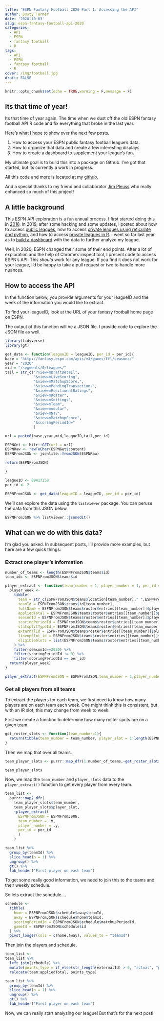 ```yaml
---
title: "ESPN Fantasy Football 2020 Part 1: Accessing the API"
author: Dusty Turner
date: '2020-10-03'
slug: espn-fantasy-football-api-2020
categories:
  - API
  - ESPN
  - fantasy football
  - R
tags:
  - API
  - ESPN
  - fantasy football
  - R
cover: /img/football.jpg
draft: FALSE
---
```


```r
knitr::opts_chunk$set(echo = TRUE,warning = F,message = F)
```

## Its that time of year!

Its that time of year again.  The time when we dust off the old ESPN fantasy football API R code and fix everything that broke in the last year.  

Here's what I hope to show over the next few posts.

1. How to access your ESPN public fantasy football league's data.
2. How to organize that data and create a few interesting displays.
3. How to create a dashboard to supplement your league's fun.

My ultimate goal is to build this into a package on Github.  I've got that started, but its currently a work in progress.  

All this code and more is located at my [github](https://github.com/dusty-turner/fantasyfootball2020).

And a special thanks to my friend and collaborator [Jim Pleuss](https://www.linkedin.com/in/jim-pleuss-0a10bb81/) who really enhanced so much of this project!

## A little background

This ESPN API exploration is a fun annual process.  I first started doing this in [2018](https://www.dustysturner.com/post/espn-yahoo-api-navigation/).  In 2019, after some hacking and some updates, I posted about how to access [public leagues](https://www.dustysturner.com/post/espn-fantasy-football-v3-api-an-r-solution/), how to access [private leagues using reticulate and python](https://www.dustysturner.com/post/espn-fantasy-football-v3-api-for-private-leagues-python-through-r/), and how to access [private leagues in R](https://www.dustysturner.com/post/espn-fantasy-football-v3-api-for-private-leagues-an-r-solution-finally/).  I went so far last year as to [build a dashboard](https://www.dustysturner.com/post/fantasy-football-2019-analysis/) with the data to further analyze my league.

Well, in 2020, ESPN changed their some of their end points.  After a lot of exploration and the help of Chrome's inspect tool, I present code to access ESPN's API.  This *should* work for any league.  If you find it does not work for your league, I'd be happy to take a pull request or two to handle more nuances.

## How to access the API

In the function below, you provide arguments for your leagueID and the week of the information you would like to extract.

To find your leagueID, look at the URL of your fantasy football home page on ESPN.

The output of this function will be a JSON file.  I provide code to explore the JSON file as well.  

```r
library(tidyverse)
library(gt)

get_data <- function(leagueID = leagueID, per_id = per_id){
base = "http://fantasy.espn.com/apis/v3/games/ffl/seasons/"
year = "2020"
mid = "/segments/0/leagues/"
tail = str_c("?view=mDraftDetail",
             "&view=mLiveScoring",
             "&view=mMatchupScore,",
             "&view=mPendingTransactions",
             "&view=mPositionalRatings",
             "&view=mRoster",
             "&view=mSettings",
             "&view=mTeam",
             "&view=modular",
             "&view=mNav",
             "&view=mMatchupScore",
             "&scoringPeriodId="
             )

url = paste0(base,year,mid,leagueID,tail,per_id)

ESPNGet <- httr::GET(url = url)
ESPNRaw <- rawToChar(ESPNGet$content)
ESPNFromJSON <- jsonlite::fromJSON(ESPNRaw)

return(ESPNFromJSON)

}

leagueID <- 89417258
per_id <- 2

ESPNFromJSON <- get_data(leagueID = leagueID, per_id = per_id)
```

We'll can explore the data using the `listviewer` package. You can peruse the data from this JSON below.

```r
ESPNFromJSON %>% listviewer::jsonedit()
```

## What can we do with this data?

I'm glad you asked.  In subsequent posts, I'll provide more examples, but here are a few quick things:

### Extract one player's information

```r

number_of_teams <- length(ESPNFromJSON$teams$id)
team_ids <- ESPNFromJSON$teams$id

player_extract <- function(team_number = 1, player_number = 1, per_id = per_id, ESPNFromJSON = ESPNFromJSON){
  player_week <-
    tibble(
      team = str_c(ESPNFromJSON$teams$location[team_number]," ",ESPNFromJSON$teams$nickname[team_number]),
      teamId = ESPNFromJSON$teams$id[team_number],
      fullName = ESPNFromJSON$teams$roster$entries[[team_number]]$playerPoolEntry$player$fullName[player_number],
      appliedTotal = ESPNFromJSON$teams$roster$entries[[team_number]]$playerPoolEntry$player$stats[[player_number]]$appliedTotal,
      seasonId = ESPNFromJSON$teams$roster$entries[[team_number]]$playerPoolEntry$player$stats[[player_number]]$seasonId,
      scoringPeriodId = ESPNFromJSON$teams$roster$entries[[team_number]]$playerPoolEntry$player$stats[[player_number]]$scoringPeriodId,
      statsplitTypeId = ESPNFromJSON$teams$roster$entries[[team_number]]$playerPoolEntry$player$stats[[player_number]]$statSplitTypeId,
      externalId = ESPNFromJSON$teams$roster$entries[[team_number]]$playerPoolEntry$player$stats[[player_number]]$externalId,
      lineupSlot_id = ESPNFromJSON$teams$roster$entries[[team_number]]$lineupSlotId[player_number],
      eligibleSlots = list(ESPNFromJSON$teams$roster$entries[[team_number]]$playerPoolEntry$player$eligibleSlots[[player_number]])
    ) %>%
    filter(seasonId==2020) %>%
    filter(scoringPeriodId != 0) %>%
    filter(scoringPeriodId == per_id)
  return(player_week)
}

player_extract(ESPNFromJSON = ESPNFromJSON,team_number = 1,player_number = 1,per_id = per_id) %>% gt()
```

### Get all players from all teams

To extract the players for each team, we first need to know how many players are on each team each week.  One might think this is consistent, but with an IR slot, this may change from week to week.

First we create a function to determine how many roster spots are on a given team.

```r
get_roster_slots <- function(team_number=1){
  return(tibble(team_number = team_number, player_slot = 1:length(ESPNFromJSON$teams$roster$entries[[team_number]]$playerPoolEntry$player$stats)))
}
```

Then we map that over all teams.

```r
team_player_slots <- purrr::map_dfr(1:number_of_teams,~get_roster_slots(team_number = .x))

team_player_slots
```

Now, we map the `team_number` and `player_slots` data to the `player_extract()` function to get every player from every team. 

```r
team_list <- 
  purrr::map2_dfr(
    team_player_slots$team_number,
    team_player_slots$player_slot, 
    ~player_extract(
      ESPNFromJSON = ESPNFromJSON,
      team_number = .x,
      player_number = .y, 
      per_id = per_id
      )
    )

team_list %>% 
  group_by(teamId) %>% 
  slice_head(n = 1) %>% 
  ungroup() %>% 
  gt() %>% 
  tab_header("First player on each team")
```

To get some really good information, we need to join this to the teams and their weekly schedule.

So lets extract the schedule....

```r
schedule <-
  tibble(
    home = ESPNFromJSON$schedule$away$teamId,
    away = ESPNFromJSON$schedule$home$teamId,
    scoringPeriodId = ESPNFromJSON$schedule$matchupPeriodId,
    gameId = ESPNFromJSON$schedule$id
  ) %>%
  pivot_longer(cols = c(home,away), values_to = "teamId")
```

Then join the players and schedule.

```r
team_list <-
team_list %>% 
  left_join(schedule) %>%
  mutate(points_type = if_else(str_length(externalId) > 6, "actual", "projected")) %>%
  relocate(team:appliedTotal, points_type)

team_list %>% 
  group_by(teamId) %>% 
  slice_head(n = 1) %>% 
  ungroup() %>% 
  gt() %>% 
  tab_header("First player on each team")
```

Now, we can really start analyzing our league!  But that's for the next post!